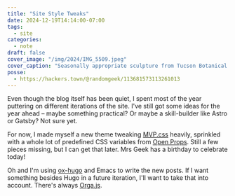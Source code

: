 ```yaml
---
title: "Site Style Tweaks"
date: 2024-12-19T14:14:00-07:00
tags:
  - site
categories:
  - note
draft: false
cover_image: "/img/2024/IMG_5509.jpeg"
cover_caption: "Seasonally appropriate sculpture from Tucson Botanical Gardens"
posse:
  - https://hackers.town/@randomgeek/113681573113261013
---
```


Even though the blog itself has been quiet, I spent most of the year puttering on different iterations of the site. I've still got some ideas for the year ahead – maybe something practical? Or maybe a skill-builder like Astro or Gatsby? Not sure yet.

For now, I made myself a new theme tweaking [MVP.css](https://andybrewer.github.io/mvp/) heavily, sprinkled with a whole lot of predefined CSS variables from [Open Props](https://open-props.style). Still a few pieces missing, but I can get that later. Mrs Geek has a birthday to celebrate today!

Oh and I'm using [ox-hugo](https://ox-hugo.scripter.co) and Emacs to write the new posts. If I want something besides Hugo in a future iteration, I'll want to take that into account. There's always [Orga.js](https://orga.js.org).
